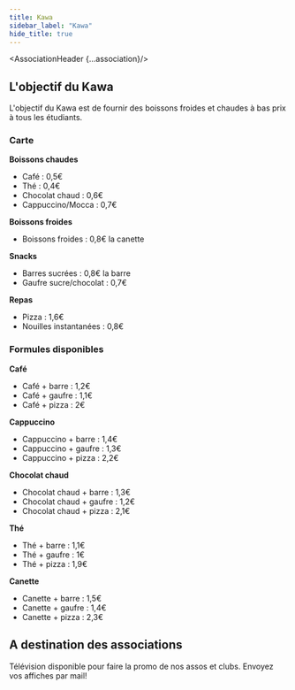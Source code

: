 ```yaml
---
title: Kawa
sidebar_label: "Kawa"
hide_title: true
---
```





<AssociationHeader {...association}/>

## L'objectif du Kawa

L'objectif du Kawa est de fournir des boissons froides et chaudes à bas prix à tous les étudiants.

### Carte

**Boissons chaudes**  
- Café : 0,5€  
- Thé : 0,4€  
- Chocolat chaud : 0,6€  
- Cappuccino/Mocca : 0,7€  

**Boissons froides**  
- Boissons froides : 0,8€ la canette  

**Snacks**  
- Barres sucrées : 0,8€ la barre  
- Gaufre sucre/chocolat : 0,7€  

**Repas**  
- Pizza : 1,6€  
- Nouilles instantanées : 0,8€  

### Formules disponibles

**Café**  
- Café + barre : 1,2€  
- Café + gaufre : 1,1€  
- Café + pizza : 2€  

**Cappuccino**  
- Cappuccino + barre : 1,4€  
- Cappuccino + gaufre : 1,3€  
- Cappuccino + pizza : 2,2€  

**Chocolat chaud**  
- Chocolat chaud + barre : 1,3€  
- Chocolat chaud + gaufre : 1,2€  
- Chocolat chaud + pizza : 2,1€  

**Thé**  
- Thé + barre : 1,1€  
- Thé + gaufre : 1€  
- Thé + pizza : 1,9€  

**Canette**  
- Canette + barre : 1,5€  
- Canette + gaufre : 1,4€  
- Canette + pizza : 2,3€  

## A destination des associations
Télévision disponible pour faire la promo de nos assos et clubs. Envoyez vos affiches par mail!